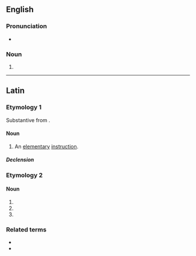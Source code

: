 ==English==

===Pronunciation===
* {{a|US}} {{IPA|/ˌeɪ.bi.ˌsi.ˈdæɹ.i.ə/|lang=en}}

===Noun===
{{head|en|noun form}}

# {{plural of|abecedarium|lang=en}}

----

==Latin==

===Etymology 1===
Substantive from {{m|la|abecedārius||alphabetical}}.

====Noun====
{{la-noun|abecedāria|abecedāriae|f|first}}

# An [[elementary]] [[instruction]].

=====Declension=====
{{la-decl-1st|abecedāri}}

===Etymology 2===

====Noun====
{{la-noun-form|abecedāria}}

# {{inflection of|abecedārium||nom|p|lang=la}}
# {{inflection of|abecedārium||acc|p|lang=la}}
# {{inflection of|abecedārium||voc|p|lang=la}}

===Related terms===
* {{l|la|abecedārium}}
* {{l|la|abecedārius}}